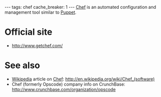 ---
tags: chef
cache_breaker: 1
---
[[Chef]] is an automated configuration and management tool similar to [[Puppet]].

= Official site =

* http://www.getchef.com/

= See also =

* [[Wikipedia]] article on [[Chef]]: http://en.wikipedia.org/wiki/Chef_(software)
* Chef (formerly Opscode) company info on CrunchBase: http://www.crunchbase.com/organization/opscode
